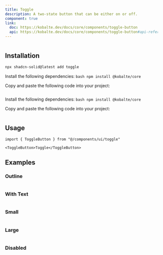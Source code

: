 ```yaml
---
title: Toggle
description: A two-state button that can be either on or off.
component: true
link:
  doc: https://kobalte.dev/docs/core/components/toggle-button
  api: https://kobalte.dev/docs/core/components/toggle-button#api-reference
---
```


<ComponentPreview name="toggle-demo" >

```tsx file=<rootDir>/src/registry/tailwindcss/examples/toggle-demo.tsx

```

</ComponentPreview>

## Installation

<ComponentInstallation >

```bash
npx shadcn-solid@latest add toggle
```

<Step >

<StepItem>Install the following dependencies:</StepItem>
```bash npm install @kobalte/core ```

<StepItem>Copy and paste the following code into your project:</StepItem>
```tsx file=<rootDir>/src/registry/tailwindcss/ui/toggle.tsx
```

</Step>

<Step >

<StepItem>Install the following dependencies:</StepItem>
```bash npm install @kobalte/core ```

<StepItem>Copy and paste the following code into your project:</StepItem>
```tsx file=<rootDir>/../packages/unocss/ui/toggle.tsx
```

</Step>

</ComponentInstallation>

## Usage

```tsx
import { ToggleButton } from "@/components/ui/toggle"
```

```tsx
<ToggleButton>Toggle</ToggleButton>
```

## Examples

### Outline

<ComponentPreview name="toggle-outline" >

```tsx file=<rootDir>/src/registry/tailwindcss/examples/toggle-outline.tsx

```

</ComponentPreview>

### With Text

<ComponentPreview name="toggle-with-text" >

```tsx file=<rootDir>/src/registry/tailwindcss/examples/toggle-with-text.tsx

```

</ComponentPreview>

### Small

<ComponentPreview name="toggle-small" >

```tsx file=<rootDir>/src/registry/tailwindcss/examples/toggle-small.tsx

```

</ComponentPreview>

### Large

<ComponentPreview name="toggle-large" >

```tsx file=<rootDir>/src/registry/tailwindcss/examples/toggle-large.tsx

```

</ComponentPreview>

### Disabled

<ComponentPreview name="toggle-disabled" >

```tsx file=<rootDir>/src/registry/tailwindcss/examples/toggle-disabled.tsx

```

</ComponentPreview>
